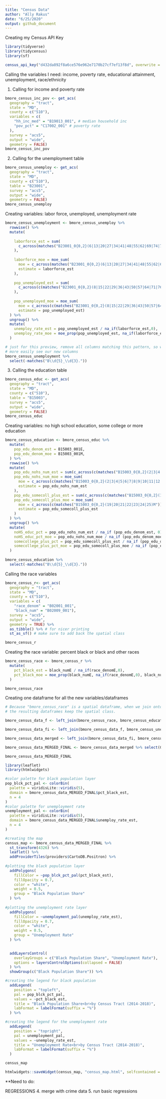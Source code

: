 ```yaml
---
title: "Census Data"
author: "Ally Rakus"
date: "6/25/2020"
output: github_document
---
```


Creating my Census API Key 
```r
library(tidyverse)
library(tidycensus)
library(sf)

census_api_key("d432da892f8a6ce576e962e7170b27cf7ef13f8d", overwrite = TRUE, install = TRUE) 

```

Calling the variables I need: income, poverty rate, educational attainment, unemployment, race/ethnicity

1. Calling for income and poverty rate 
```r
bmore_census_inc_pov <- get_acs(
  geography = "tract", 
  state = "MD",
  county = c("510"),
  variables = c(
    "hh_inc_med" = "B19013_001", # median household inc
    "pov_pct" = "C17002_001" # poverty rate
  ), 
  survey = "acs5",
  output = "wide",
  geometry = FALSE)
bmore_census_inc_pov
```
2. Calling for the unemployment table
```r
bmore_census_unemploy <- get_acs(
  geography = "tract", 
  state = "MD",
  county = c("510"),
  table = "B23001",
  survey = "acs5",
  output = "wide",
  geometry = FALSE)
bmore_census_unemploy
```
Creating variables: labor force, unemployed, unemployment rate
```r
bmore_census_unemployment <- bmore_census_unemploy %>% 
  rowwise() %>% 
  mutate(
    
    laborforce_est = sum(
      c_across(matches("B23001_0{0,2}(6|13|20|27|34|41|48|55|62|69|74|79|84|92|99|106|113|120|127|134|141|148|155|160|165|170)E"))
    ),
    
    laborforce_moe = moe_sum(
      moe = c_across(matches("B23001_0{0,2}(6|13|20|27|34|41|48|55|62|69|74|79|84|92|99|106|113|120|127|134|141|148|155|160|165|170)M")),
      estimate = laborforce_est
    ),
    
    pop_unemployed_est = sum(
      c_across(c(matches("B23001_0{0,2}(8|15|22|29|36|43|50|57|64|71|76|81|86|94|101|108|115|122|129|136|143|150|157|162|167|172)E")))
    ),
    
    pop_unemployed_moe = moe_sum(
      moe = c_across(c(matches("B23001_0{0,2}(8|15|22|29|36|43|50|57|64|71|76|81|86|94|101|108|115|122|129|136|143|150|157|162|167|172)M"))),
      estimate = pop_unemployed_est)
  ) %>% 
  ungroup() %>%
  mutate(
    unemploy_rate_est = pop_unemployed_est / na_if(laborforce_est,0),
    unemploy_rate_moe = moe_prop(pop_unemployed_est, na_if(laborforce_est,0), pop_unemployed_moe, laborforce_moe)
  )

# just for this preview, remove all columns matching this pattern, so we can
# more easily see our new columns
bmore_census_unemployment %>% 
  select(-matches("B\\d{5}_\\d{3}."))
```
3. Calling the education table
```r
bmore_census_educ <- get_acs(
  geography = "tract", 
  state = "MD",
  county = c("510"),
  table = "B15003",
  survey = "acs5",
  output = "wide",
  geometry = FALSE)
bmore_census_educ
```
Creating variables: no high school education, some college or more education 
```r
bmore_census_education <- bmore_census_educ %>%
  mutate(
    pop_edu_denom_est = B15003_001E,
    pop_edu_denom_moe = B15003_001M,
  ) %>%
  rowwise() %>%
  mutate(
    pop_edu_nohs_num_est = sum(c_across(c(matches("B15003_0{0,2}(2|3|4|5|6|7|8|9|10|11|12|13|14|15|16)E")))),
    pop_edu_nohs_num_moe = moe_sum(
      moe = c_across(c(matches("B15003_0{0,2}(2|3|4|5|6|7|8|9|10|11|12|13|14|15|16)M"))),
      estimate = pop_edu_nohs_num_est
    ),
    pop_edu_somecoll_plus_est = sum(c_across(c(matches("B15003_0{0,2}(19|20|21|22|23|24|25)E")))),
    pop_edu_somecoll_plus_moe = moe_sum(
      moe = c_across(c(matches("B15003_0{0,2}(19|20|21|22|23|24|25)M"))),
      estimate = pop_edu_somecoll_plus_est
    )
  ) %>%
  ungroup() %>% 
  mutate(
    noHS_educ_pct = pop_edu_nohs_num_est / na_if (pop_edu_denom_est, 0),
    noHS_educ_pct_moe = pop_edu_nohs_num_moe / na_if (pop_edu_denom_moe, 0),
    somecollege_plus_pct = pop_edu_somecoll_plus_est / na_if (pop_edu_denom_est, 0),
    somecollege_plus_pct_moe = pop_edu_somecoll_plus_moe / na_if (pop_edu_denom_moe,0)
  )
  
bmore_census_education %>% 
  select(-matches("B\\d{5}_\\d{3}."))
```

Calling the race variables 
```r
bmore_census_r<- get_acs(
  geography = "tract", 
  state = "MD",
  county = c("510"),
  variables = c(
    "race_denom" = "B02001_001",
    "black_num" = "B02009_001"),
  survey = "acs5",
  output = "wide",
  geometry = TRUE) %>% 
  as_tibble() %>% # for nicer printing
  st_as_sf() # make sure to add back the spatial class

bmore_census_r
```

Creating the race variable: percent black or black and other races 
```r
bmore_census_race <- bmore_census_r %>% 
  mutate(
    pct_black_est = black_numE / na_if(race_denomE,0),
    pct_black_moe = moe_prop(black_numE, na_if(race_denomE,0), black_numM, race_denomM)
  )

bmore_census_race
```

Creating one dataframe for all the new variables/dataframes
```r
# Because "bmore_census_race" is a spatial dataframe, when we join onto it all
# the resulting dataframes keep the spatial class.

bmore_census_data_f <- left_join(bmore_census_race, bmore_census_education, by = "GEOID")

bmore_census_data_fi <- left_join(bmore_census_data_f, bmore_census_unemployment, by = "GEOID")

bmore_census_data_merged <- left_join(bmore_census_data_fi, bmore_census_inc_pov, by = "GEOID")

bmore_census_data_MERGED_FINAL <- bmore_census_data_merged %>% select(GEOID, pct_black_est, pct_black_moe, noHS_educ_pct, noHS_educ_pct_moe, somecollege_plus_pct, somecollege_plus_pct_moe, unemploy_rate_est, unemploy_rate_moe, hh_inc_medE, hh_inc_medM, pov_pctE, pov_pctM)

bmore_census_data_MERGED_FINAL
```

```r
library(leaflet)
library(htmlwidgets)

#color palette for black population layer
pop_blck_pct_pal <- colorBin(
  palette = viridisLite::viridis(5), 
  domain = bmore_census_data_MERGED_FINAL$pct_black_est, 
  n = 4
)
#color palette for unemployment rate 
unemployment_pal <- colorBin(
  palette = viridisLite::viridis(5), 
  domain = bmore_census_data_MERGED_FINAL$unemploy_rate_est, 
  n = 4
)

#creating the map
census_map <- bmore_census_data_MERGED_FINAL %>% 
  st_transform(4326) %>% 
  leaflet() %>% 
  addProviderTiles(providers$CartoDB.Positron) %>%
  
#plotting the black population layer 
  addPolygons(
    fillColor = ~pop_blck_pct_pal(pct_black_est),
    fillOpacity = 0.7,
    color = "white",
    weight = 0.5,
    group = "Black Population Share"
  ) %>% 
  
#plotting the unemployment rate layer 
  addPolygons(
    fillColor = ~unemployment_pal(unemploy_rate_est),
    fillOpacity = 0.7,
    color = "white",
    weight = 0.5,
    group = "Unemployment Rate"
  ) %>% 

  
  addLayersControl(
    overlayGroups = c("Black Population Share", "Unemployment Rate"),
    options = layersControlOptions(collapsed = FALSE)
  ) %>% 
  showGroup(c("Black Population Share")) %>% 

#creating the legend for black population
  addLegend(
    position = "topleft", 
    pal = pop_blck_pct_pal, 
    values = ~pct_black_est, 
    title = "Black Population Share<br>by Census Tract (2014-2018)",
    labFormat = labelFormat(suffix = "%")
  ) %>% 

#creating the legend for the unemployment rate    
  addLegend(
    position = "topright", 
    pal = unemployment_pal, 
    values = ~unemploy_rate_est, 
    title = "Unemployment Rate<br>by Census Tract (2014-2018)",
    labFormat = labelFormat(suffix = "%")
  )

census_map

htmlwidgets::saveWidget(census_map, "census_map.html", selfcontained = TRUE)

```





**Need to do: 
  
REGRESSIONS
4. merge with crime data 
5. run basic regressions 


